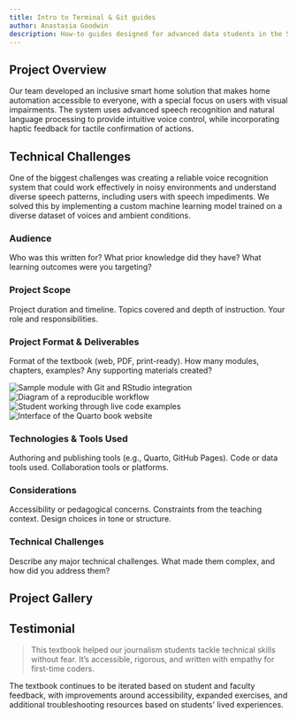 ```yaml
---
title: Intro to Terminal & Git guides
author: Anastasia Goodwin
description: How-to guides designed for advanced data students in the School of Journalism and Media, Moody College of Communication at the University of Texas at Austin.
---
```


## Project Overview

Our team developed an inclusive smart home solution that makes home automation accessible to everyone, with a special focus on users with visual impairments. The system uses advanced speech recognition and natural language processing to provide intuitive voice control, while incorporating haptic feedback for tactile confirmation of actions.


<BreakoutImage src="/projects/project-image-1.png" />

## Technical Challenges

One of the biggest challenges was creating a reliable voice recognition system that could work effectively in noisy environments and understand diverse speech patterns, including users with speech impediments. We solved this by implementing a custom machine learning model trained on a diverse dataset of voices and ambient conditions.


### Audience
Who was this written for? What prior knowledge did they have? What learning outcomes were you targeting?

### Project Scope
Project duration and timeline. Topics covered and depth of instruction. Your role and responsibilities.

### Project Format & Deliverables
Format of the textbook (web, PDF, print-ready). How many modules, chapters, examples? Any supporting materials created?

<div class="grid grid-cols-1 gap-4 md:grid-cols-2">
  <Image
    src="/projects/project-image-2.png"
    alt="Sample module with Git and RStudio integration"
    width={1200}
    height={600}
    class="h-[250px] w-full rounded-lg object-cover"
  />
  <Image
    src="/projects/project-image-2.png"
    alt="Diagram of a reproducible workflow"
    width={1200}
    height={600}
    class="h-[250px] w-full rounded-lg object-cover"
  />
  <Image
    src="/projects/project-image-3.png"
    alt="Student working through live code examples"
    width={1200}
    height={600}
    class="h-[250px] w-full rounded-lg object-cover"
  />
  <Image
    src="/projects/project-image-4.png"
    alt="Interface of the Quarto book website"
    width={1200}
    height={600}
    class="h-[250px] w-full rounded-lg object-cover"
  />
</div>

### Technologies & Tools Used
Authoring and publishing tools (e.g., Quarto, GitHub Pages). Code or data tools used. Collaboration tools or platforms.

### Considerations
Accessibility or pedagogical concerns. Constraints from the teaching context. Design choices in tone or structure.

### Technical Challenges
Describe any major technical challenges. What made them complex, and how did you address them?
## Project Gallery

## Testimonial

<BlockQuote author="Christian McDonald, UT Austin Instructor">
  This textbook helped our journalism students tackle technical skills without fear. It’s accessible, rigorous, and written with empathy for first-time coders.
</BlockQuote>

<BreakoutImage src="/projects/project-image-2.png" />

The textbook continues to be iterated based on student and faculty feedback, with improvements around accessibility, expanded exercises, and additional troubleshooting resources based on students' lived experiences.
